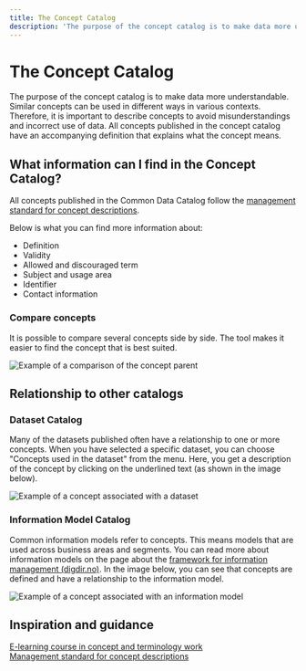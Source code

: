 ```yaml
---
title: The Concept Catalog
description: 'The purpose of the concept catalog is to make data more understandable.'
---
```


# The Concept Catalog

<Ingress>
    The purpose of the concept catalog is to make data more understandable. Similar concepts can be used in different ways in various contexts. Therefore, it is important to describe concepts to avoid misunderstandings and incorrect use of data. All concepts published in the concept catalog have an accompanying definition that explains what the concept means.
</Ingress>

<CatalogPromo
    text='Would you like to search the concept catalog?'
    button='Find concept →'
    link='/concepts'
/>

## What information can I find in the Concept Catalog?

All concepts published in the Common Data Catalog follow the [management standard for concept descriptions](https://data.norge.no/specification/skos-ap-no-begrep/).

Below is what you can find more information about:

-   Definition
-   Validity
-   Allowed and discouraged term
-   Subject and usage area
-   Identifier
-   Contact information

### Compare concepts

It is possible to compare several concepts side by side. The tool makes it easier to find the concept that is best suited.

![Example of a comparison of the concept parent](https://cms.fellesdatakatalog.digdir.no/uploads/Begrep_foreldre_sammenligning_b674379fd8.png)

## Relationship to other catalogs

### Dataset Catalog

Many of the datasets published often have a relationship to one or more concepts. When you have selected a specific dataset, you can choose "Concepts used in the dataset" from the menu. Here, you get a description of the concept by clicking on the underlined text (as shown in the image below).

![Example of a concept associated with a dataset](https://cms.fellesdatakatalog.digdir.no/uploads/Begrep_brukt_datasett_e4ce9ea65e_9f73f0a214.png)

### Information Model Catalog

Common information models refer to concepts. This means models that are used across business areas and segments. You can read more about information models on the page about the [framework for information management (digdir.no)](https://www.digdir.no/informasjonsforvaltning/rammeverk-informasjonsforvaltning/3626). In the image below, you can see that concepts are defined and have a relationship to the information model.

![Example of a concept associated with an information model](https://cms.fellesdatakatalog.digdir.no/uploads/Begrep_brukt_informasjonsmodell_9225799369.png)

## Inspiration and guidance

[E-learning course in concept and terminology work](https://www.digdir.no/informasjonsforvaltning/begrip-begrepene/1470)  
[Management standard for concept descriptions](https://data.norge.no/specification/skos-ap-no-begrep/)
